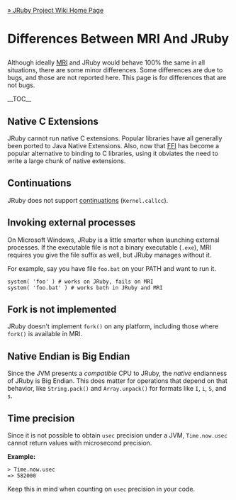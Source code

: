 [[Home|&raquo; JRuby Project Wiki Home Page]]
<h1>Differences Between MRI And JRuby</h1>
Although ideally [http://en.wikipedia.org/wiki/Ruby_MRI MRI] and JRuby would behave 100% the same in all situations, there are some minor differences. Some differences are due to bugs, and those are not reported here. This page is for differences that are not bugs.

__TOC__

== Native C Extensions==
JRuby cannot run native C extensions.  Popular libraries have all generally been ported to Java Native Extensions.  Also, now that [http://kenai.com/projects/ruby-ffi/pages/Home FFI] has become a popular alternative to binding to C libraries, using it obviates the need to write a large chunk of native extensions.

== Continuations ==
JRuby does not support [http://www.ruby-doc.org/docs/ProgrammingRuby/html/ref_c_continuation.html continuations] (<tt>Kernel.callcc</tt>).

== Invoking external processes ==
On Microsoft Windows, JRuby is a little smarter when launching external processes. If the executable file is not a binary executable (<tt>.exe</tt>), MRI requires you give the file suffix as well, but JRuby manages without it.

For example, say you have file <tt>foo.bat</tt> on your PATH and want to run it. 

 system( 'foo' ) # works on JRuby, fails on MRI
 system( 'foo.bat' ) # works both in JRuby and MRI

== Fork is not implemented ==
JRuby doesn't implement <tt>fork()</tt> on any platform, including those where <tt>fork()</tt> is available in MRI.

== Native Endian is Big Endian ==
Since the JVM presents a ''compatible'' CPU to JRuby, the ''native'' endianness of JRuby is Big Endian. This does matter for operations that depend on that behavior, like <tt>String.pack()</tt> and <tt>Array.unpack()</tt> for formats like <tt> I</tt>, <tt> i</tt>, <tt> S</tt>, and <tt> s</tt>.

== Time precision ==
Since it is not possible to obtain <tt>usec</tt> precision under a JVM, <tt>Time.now.usec</tt> cannot return values with microsecond precision.

'''Example:'''

 > Time.now.usec
 => 582000

Keep this in mind when counting on <tt>usec</tt> precision in your code.
